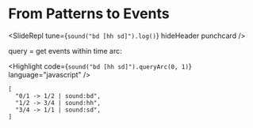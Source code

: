 
# From Patterns to Events

<SlideRepl tune={`sound("bd [hh sd]").log()`} hideHeader punchcard />

query = get events within time arc:

<Highlight code={`sound("bd [hh sd]").queryArc(0, 1)`} language="javascript" />

```plaintext
[
  "0/1 -> 1/2 | sound:bd",
  "1/2 -> 3/4 | sound:hh",
  "3/4 -> 1/1 | sound:sd",
]
```
